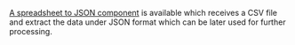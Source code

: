 [A spreadsheet to JSON component](/tool/tool-steps/convert-spreadsheet-to-json)
is available which receives a CSV file and extract the data under JSON format which can be later used for further
processing.